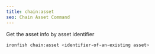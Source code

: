 ```yaml
---
title: chain:asset
seo: Chain Asset Command
---
```


Get the asset info by asset identifier

```sh
ironfish chain:asset <identifier-of-an-existing asset>
```
